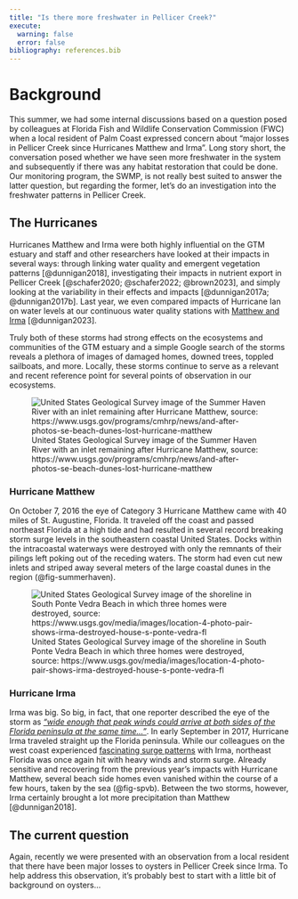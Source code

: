 ```yaml
---
title: "Is there more freshwater in Pellicer Creek?"
execute: 
  warning: false
  error: false
bibliography: references.bib
---
```


# Background

This summer, we had some internal discussions based on a question posed by colleagues at Florida Fish and Wildlife Conservation Commission (FWC) when a local resident of Palm Coast expressed concern about "major losses in Pellicer Creek since Hurricanes Matthew and Irma". Long story short, the conversation posed whether we have seen more freshwater in the system and subsequently if there was any habitat restoration that could be done. Our monitoring program, the SWMP, is not really best suited to answer the latter question, but regarding the former, let's do an investigation into the freshwater patterns in Pellicer Creek.

## The Hurricanes

Hurricanes Matthew and Irma were both highly influential on the GTM estuary and staff and other researchers have looked at their impacts in several ways: through linking water quality and emergent vegetation patterns [@dunnigan2018], investigating their impacts in nutrient export in Pellicer Creek [@schafer2020; @schafer2022; @brown2023], and simply looking at the variability in their effects and impacts [@dunnigan2017a; @dunnigan2017b]. Last year, we even compared impacts of Hurricane Ian on water levels at our continuous water quality stations with [Matthew and Irma](https://gtmnerr.github.io/2022-swmp-annual-report/text/hurricane-ian.html) [@dunnigan2023].

Truly both of these storms had strong effects on the ecosystems and communities of the GTM estuary and a simple Google search of the storms reveals a plethora of images of damaged homes, downed trees, toppled sailboats, and more. Locally, these storms continue to serve as a relevant and recent reference point for several points of observation in our ecosystems. 

::: column-margin
![United States Geological Survey image of the Summer Haven River with an inlet remaining after Hurricane Matthew, source: https://www.usgs.gov/programs/cmhrp/news/and-after-photos-se-beach-dunes-lost-hurricane-matthew](/images/usgs-matthew-summerhaven.jpg){#fig-summerhaven}
:::

### Hurricane Matthew

On October 7, 2016 the eye of Category 3 Hurricane Matthew came with 40 miles of St. Augustine, Florida. It traveled off the coast and passed northeast Florida at a high tide and had resulted in several record breaking storm surge levels in the southeastern coastal United States. Docks within the intracoastal waterways were destroyed with only the remnants of their pilings left poking out of the receding waters. The storm had even cut new inlets and striped away several meters of the large coastal dunes in the region (@fig-summerhaven).

::: column-margin
![United States Geological Survey image of the shoreline in South Ponte Vedra Beach in which three homes were destroyed, source: https://www.usgs.gov/media/images/location-4-photo-pair-shows-irma-destroyed-house-s-ponte-vedra-fl](/images/Loc4_HouseDestroyed_SPonteVedra_FL.jpg){#fig-spvb}
:::

### Hurricane Irma

Irma was big. So big, in fact, that one reporter described the eye of the storm as [*"wide enough that peak winds could arrive at both sides of the Florida peninsula at the same time..."*](https://www.businessinsider.com/hurricane-irma-size-intensity-florida-2017-9). In early September in 2017, Hurricane Irma traveled straight up the Florida peninsula. While our colleagues on the west coast experienced [fascinating surge patterns](https://nerrdsonthewater.com/2017/09/25/the-dry-side-of-hurricane-irma/) with Irma, northeast Florida was once again hit with heavy winds and storm surge. Already sensitive and recovering from the previous year's impacts with Hurricane Matthew, several beach side homes even vanished within the course of a few hours, taken by the sea (@fig-spvb). Between the two storms, however, Irma certainly brought a lot more precipitation than Matthew [@dunnigan2018].

## The current question

Again, recently we were presented with an observation from a local resident that there have been major losses to oysters in Pellicer Creek since Irma. To help address this observation, it's probably best to start with a little bit of background on oysters...

